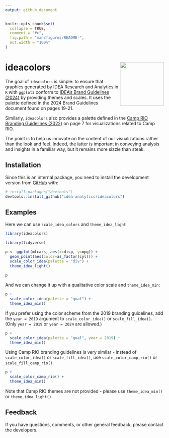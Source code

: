 ```yaml
---
output: github_document
---
```


<!-- README.md is generated from README.Rmd. Please edit that file -->

```r
knitr::opts_chunk$set(
  collapse = TRUE,
  comment = "#>",
  fig.path = "man/figures/README-",
  out.width = "100%"
)
```

# ideacolors <a href='https://idea-analytics.github.io/ideacolors'><img src='man/figures/logo.png' align="right" height="139" /></a>

<!-- badges: start -->
<!-- badges: end -->

The goal of `ideacolors` is simple: to ensure that graphics generated by IDEA Research and Analytics in `R` with `ggplot2` conform to [IDEA's Brand Guidelines (2024)](https://brandfolder.com/ideapublicschools) by providing themes and scales. It uses the palette defined in the 2024 Brand Guidelines document found on pages 19-21. 

Similarly, `ideacolors` also provides a palette defined in the [Camp RIO Branding Guidelines (2022)](https://brandfolder.com/ideapublicschools) on page 7 for visualizations related to Camp RIO.

The point is to help us innovate on the content of our visualizations rather than the look and feel. Indeed, the latter is important in conveying analysis and insights in a familiar way, but it remains more sizzle than steak. 

## Installation

Since this is an internal package, you need to install the development version from [GitHub](https://github.com/) with:

``` r
# install.packages("devtools")
devtools::install_github("idea-analytics/ideacolors")
```
## Examples

Here we can use `scale_idea_colors` and `theme_idea_light`

```r
library(ideacolors)

library(tidyverse)

p <- ggplot(mtcars, aes(x=disp, y=mpg)) +
  geom_point(aes(color=as_factor(cyl))) +
  scale_color_idea(palette = "div") +
  theme_idea_light()
  
p
```

And we can change it up with a qualitative color scale and  `theme_idea_min`:

```r
p + 
  scale_color_idea(palette = "qual") +
  theme_idea_min()
```

If you prefer using the color scheme from the 2019 branding guidelines, add the `year = 2019` argument to `scale_color_idea()` or `scale_fill_idea()`. (Only `year = 2019` or `year = 2024` are allowed.)

```r
p + 
  scale_color_idea(palette = "qual", year = 2019) +
  theme_idea_min()
```

Using Camp RIO branding guidelines is very similar - instead of `scale_color_idea()` or `scale_fill_idea()`, use `scale_color_camp_rio()` or `scale_fill_camp_rio()`.

```r
p + 
  scale_color_camp_rio() +
  theme_idea_min()
```

Note that Camp RIO themes are not provided - please use `theme_idea_min()` or `theme_idea_light()`.


## Feedback

If you have questions, comments, or other general feedback, please contact the developers.

